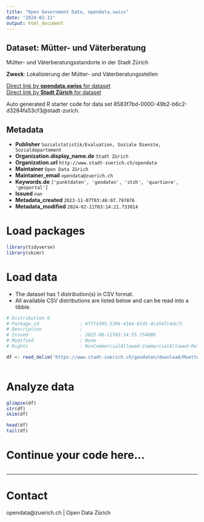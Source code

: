 ```yaml
---
title: "Open Government Data, opendata.swiss"
date: "2024-02-11"
output: html_document
---
```


## Dataset: Mütter- und Väterberatung

Mütter- und Väterberatungsstandorte in der Stadt Zürich

**Zweck**: Lokalisierung der Mütter- und Väterberatungsstellen

[Direct link by **opendata.swiss** for dataset](https://opendata.swiss/de/dataset/mutter-und-vaterberatung)<br>
[Direct link by **Stadt Zürich** for dataset](https://data.stadt-zuerich.ch/dataset/geo_muetter__und_vaeterberatung)

Auto generated R starter code for data set 8583f7bd-0000-49b2-b6c2-d3284fa53cf3@stadt-zurich.

## Metadata

- **Publisher** `Sozialstatistik/Evaluation, Soziale Dienste, Sozialdepartement`
- **Organization.display_name.de** `Stadt Zürich`
- **Organization.url** `http://www.stadt-zuerich.ch/opendata`
- **Maintainer** `Open Data Zürich`
- **Maintainer_email** `opendata@zuerich.ch`
- **Keywords.de** `['punktdaten', 'geodaten', 'stzh', 'quartiere', 'geoportal']`
- **Issued** `nan`
- **Metadata_created** `2023-11-07T03:46:07.797876`
- **Metadata_modified** `2024-02-11T03:14:21.733014`


# Load packages

```r

library(tidyverse)
library(skimr)

```

# Load data

-   The dataset has 1 distribution(s) in CSV format.
-   All available CSV distributions are listed below and can be read into a tibble.

```r

# Distribution 0
# Package_id               : 4f774385-5396-4184-81d1-4ca547c4dc7c
# Description              : 
# Issued                   : 2023-06-11T03:14:55.754086
# Modified                 : None
# Rights                   : NonCommercialAllowed-CommercialAllowed-ReferenceNotRequired

df <- read_delim('https://www.stadt-zuerich.ch/geodaten/download/Muetter__und_Vaeterberatung?format=10008')



```

# Analyze data

```r

glimpse(df)
str(df)
skim(df)

head(df)
tail(df)

```

# Continue your code here...

```r

```

------------------------------------------------------------------------

# Contact

opendata@zuerich.ch | Open Data Zürich
